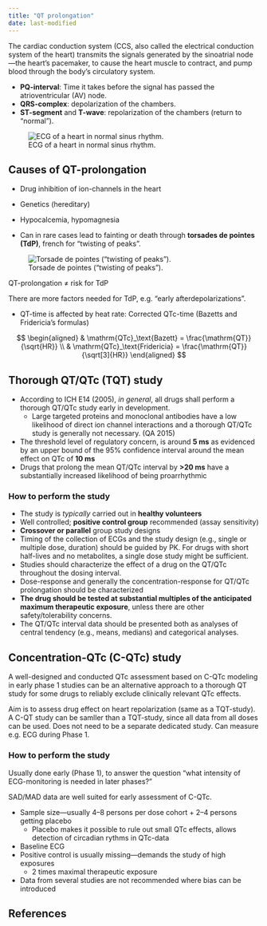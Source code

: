```yaml
---
title: "QT prolongation"
date: last-modified
---
```


The cardiac conduction system (CCS, also called the electrical conduction system of the heart) transmits the signals generated by the sinoatrial node---the heart's pacemaker, to cause the heart muscle to contract, and pump blood through the body's circulatory system.

* **PQ-interval**: Time it takes before the signal has passed the atrioventricular (AV) node.
* **QRS-complex**: depolarization of the chambers.
* **ST-segment** and **T-wave**: repolarization of the chambers (return to "normal").

![ECG of a heart in normal sinus rhythm.](images/SinusRhythmLabels.svg)

## Causes of QT-prolongation

* Drug inhibition of ion-channels in the heart
* Genetics (hereditary)
* Hypocalcemia, hypomagnesia

* Can in rare cases lead to fainting or death through **torsades de pointes (TdP)**, french for "twisting of peaks".

![Torsade de pointes ("twisting of peaks").](images/tdp.avif)

::: {.callout-note}
QT-prolongation ≠ risk for TdP

There are more factors needed for TdP, e.g. "early afterdepolarizations".
:::

* QT-time is affected by heat rate: Corrected QTc-time (Bazetts and Fridericia's formulas)

$$
\begin{aligned}
& \mathrm{QTc}_\text{Bazett} = \frac{\mathrm{QT}}{\sqrt{HR}} \\
& \mathrm{QTc}_\text{Fridericia} = \frac{\mathrm{QT}}{\sqrt[3]{HR}}
\end{aligned}
$$

## Thorough QT/QTc (TQT) study

* According to ICH E14 (2005), *in general*, all drugs shall perform a thorough QT/QTc study early in development.
  * Large targeted proteins and monoclonal antibodies have a low likelihood of direct ion channel interactions and a thorough QT/QTc study is generally not necessary. (QA 2015)

* The threshold level of regulatory concern, is around **5 ms** as evidenced by an upper bound of the 95% confidence interval around the mean effect on QTc of **10 ms**
* Drugs that prolong the mean QT/QTc interval by **>20 ms** have a substantially increased likelihood of being proarrhythmic

### How to perform the study

* The study is *typically* carried out in **healthy volunteers**
* Well controlled; **positive control group** recommended (assay sensitivity)
* **Crossover or parallel** group study designs
* Timing of the collection of ECGs and the study design (e.g., single or multiple dose, duration) should be guided by PK.
For drugs with short half-lives and no metabolites, a single dose study might be sufficient.
* Studies should characterize the effect of a drug on the QT/QTc throughout the dosing interval.
* Dose-response and generally the concentration-response for QT/QTc prolongation should be characterized
* **The drug should be tested at substantial multiples of the anticipated maximum therapeutic exposure**, unless there are other safety/tolerability concerns.
* The QT/QTc interval data should be presented both as analyses of central tendency (e.g., means, medians) and categorical analyses.

## Concentration-QTc (C-QTc) study

A well-designed and conducted QTc assessment based on C-QTc modeling in early phase 1 studies can be an alternative approach to a thorough QT study for some drugs to reliably exclude clinically relevant QTc effects.

Aim is to assess drug effect on heart repolarization (same as a TQT-study).
A C-QT study can be samller than a TQT-study, since all data from all doses can be used.
Does not need to be a separate dedicated study.
Can measure e.g. ECG during Phase 1.

### How to perform the study

Usually done early (Phase 1), to answer the question "what intensity of ECG-monitoring is needed in later phases?"

SAD/MAD data are well suited for early assessment of C-QTc.

* Sample size---usually 4--8 persons per dose cohort + 2--4 persons getting placebo
  * Placebo makes it possible to rule out small QTc effects, allows detection of circadian rythms in QTc-data
* Baseline ECG
* Positive control is usually missing---demands the study of high exposures
  * 2 times maximal therapeutic exposure
* Data from several studies are not recommended where bias can be introduced

## References

::: {#refs}
:::
